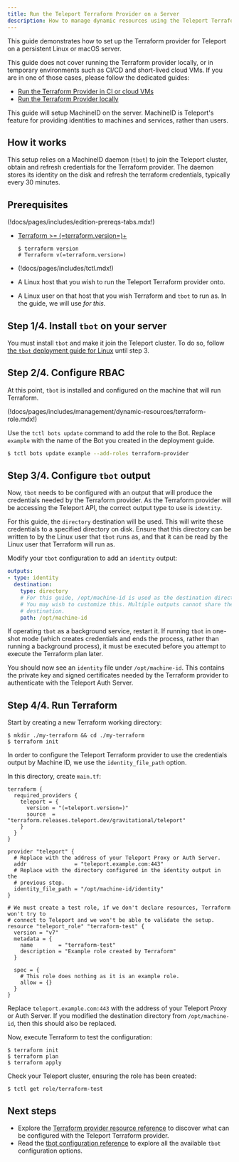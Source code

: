 ```yaml
---
title: Run the Teleport Terraform Provider on a Server
description: How to manage dynamic resources using the Teleport Terraform provider from a dedicated deployment server with MachineID.
---
```


This guide demonstrates how to set up the Terraform provider for Teleport on a persistent Linux or macOS server.

This guide does not cover running the Terraform provider locally, or in temporary environments such as
CI/CD and short-lived cloud VMs. If you are in one of those cases, please follow the dedicated guides:

- [Run the Terraform Provider in CI or cloud VMs](./ci-or-cloud.mdx)
- [Run the Terraform Provider locally](./local.mdx)

This guide will setup MachineID on the server. MachineID is Teleport's feature
for providing identities to machines and services, rather than users.

## How it works

This setup relies on a MachineID daemon (`tbot`) to join the Teleport cluster, obtain and refresh credentials for the
Terraform provider. The daemon stores its identity on the disk and refresh the terraform credentials, typically every
30 minutes.

## Prerequisites

(!docs/pages/includes/edition-prereqs-tabs.mdx!)

- [Terraform >= (=terraform.version=)+](https://learn.hashicorp.com/tutorials/terraform/install-cli)

  ```code
  $ terraform version
  # Terraform v(=terraform.version=)
  ```

- (!docs/pages/includes/tctl.mdx!)

- A Linux host that you wish to run the Teleport Terraform provider onto.
- A Linux user on that host that you wish Terraform and `tbot` to run as. In the guide,
  we will use <Var name="teleport" /> for this.

## Step 1/4. Install `tbot` on your server

You must install `tbot` and make it join the Teleport cluster.
To do so, follow [the `tbot` deployment guide for Linux](../../../enroll-resources/machine-id/deployment/linux.mdx)
until step 3. 

## Step 2/4. Configure RBAC

At this point, `tbot` is installed and configured on the machine that will run Terraform.

(!docs/pages/includes/management/dynamic-resources/terraform-role.mdx!)

Use the `tctl bots update` command to add the role to the Bot. Replace `example`
with the name of the Bot you created in the deployment guide.

```bash
$ tctl bots update example --add-roles terraform-provider
```

## Step 3/4. Configure `tbot` output

Now, `tbot` needs to be configured with an output that will produce the
credentials needed by the Terraform provider. As the Terraform provider will be
accessing the Teleport API, the correct output type to use is `identity`.

For this guide, the `directory` destination will be used. This will write these
credentials to a specified directory on disk. Ensure that this directory can
be written to by the Linux user that `tbot` runs as, and that it can be read by
the Linux user that Terraform will run as.

Modify your `tbot` configuration to add an `identity` output:

```yaml
outputs:
- type: identity
  destination:
    type: directory
    # For this guide, /opt/machine-id is used as the destination directory.
    # You may wish to customize this. Multiple outputs cannot share the same
    # destination.
    path: /opt/machine-id
```

If operating `tbot` as a background service, restart it. If running `tbot` in
one-shot mode (which creates credentials and ends the process, rather than running
a background process), it must be executed before you attempt to execute the
Terraform plan later.

You should now see an `identity` file under `/opt/machine-id`. This contains
the private key and signed certificates needed by the Terraform provider to
authenticate with the Teleport Auth Server.

## Step 4/4. Run Terraform

Start by creating a new Terraform working directory:

```code
$ mkdir ./my-terraform && cd ./my-terraform
$ terraform init
```

In order to configure the Teleport Terraform provider to use the credentials
output by Machine ID, we use the `identity_file_path` option.

In this directory, create `main.tf`:

```hcl
terraform {
  required_providers {
    teleport = {
      version = "(=teleport.version=)"
      source  = "terraform.releases.teleport.dev/gravitational/teleport"
    }
  }
}

provider "teleport" {
  # Replace with the address of your Teleport Proxy or Auth Server.
  addr               = "teleport.example.com:443"
  # Replace with the directory configured in the identity output in the
  # previous step.
  identity_file_path = "/opt/machine-id/identity"
}

# We must create a test role, if we don't declare resources, Terraform won't try to
# connect to Teleport and we won't be able to validate the setup.
resource "teleport_role" "terraform-test" {
  version = "v7"
  metadata = {
    name        = "terraform-test"
    description = "Example role created by Terraform"
  }

  spec = {
    # This role does nothing as it is an example role.
    allow = {}
  }
}
```

Replace `teleport.example.com:443` with the address of your Teleport Proxy or
Auth Server. If you modified the destination directory from `/opt/machine-id`,
then this should also be replaced.

Now, execute Terraform to test the configuration:

```code
$ terraform init
$ terraform plan
$ terraform apply
```

Check your Teleport cluster, ensuring the role has been created:

```code
$ tctl get role/terraform-test
```

## Next steps

- Explore the
  [Terraform provider resource reference](../../../reference/terraform-provider.mdx)
  to discover what can be configured with the Teleport Terraform provider.
- Read the [tbot configuration reference](../../../reference/machine-id/configuration.mdx) to explore
  all the available `tbot` configuration options.

